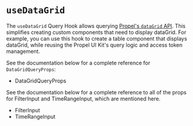 
<Meta title="Hooks/useDataGrid" /> 

# `useDataGrid`

The `useDataGrid` Query Hook allows querying [Propel's `dataGrid` API](https://www.propeldata.com/docs/api/query/queries#dataGrid).
This simplifies creating custom components that need to display dataGrid. For example, you can use this hook to create a table
component that displays dataGrid, while reusing the Propel UI Kit's query logic and access token management.

<SourceCode of={useDataGridStories.DataGridStory} shown />

See the documentation below for a complete reference for `DataGridQueryProps`:

- <LinkTo kind="API/DataGridQueryProps" story="overview">
    DataGridQueryProps
  </LinkTo>

See the documentation below for a complete reference to all of the props for FilterInput and TimeRangeInput, which are mentioned here.

- <LinkTo kind="API/FilterInput" story="overview">
    FilterInput
  </LinkTo>
- <LinkTo kind="API/TimeRangeInput" story="overview">
    TimeRangeInput
  </LinkTo>
